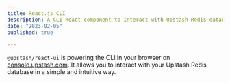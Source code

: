 ```yaml
---
title: React.js CLI
description: A CLI React component to interact with Upstash Redis databases.
date: "2023-02-05"
published: true

---
```



`@upstash/react-ui` is powering the CLI in your browser on [console.upstash.com](https://console.upstash.com). It allows you to interact with your Upstash Redis database in a simple and intuitive way.
